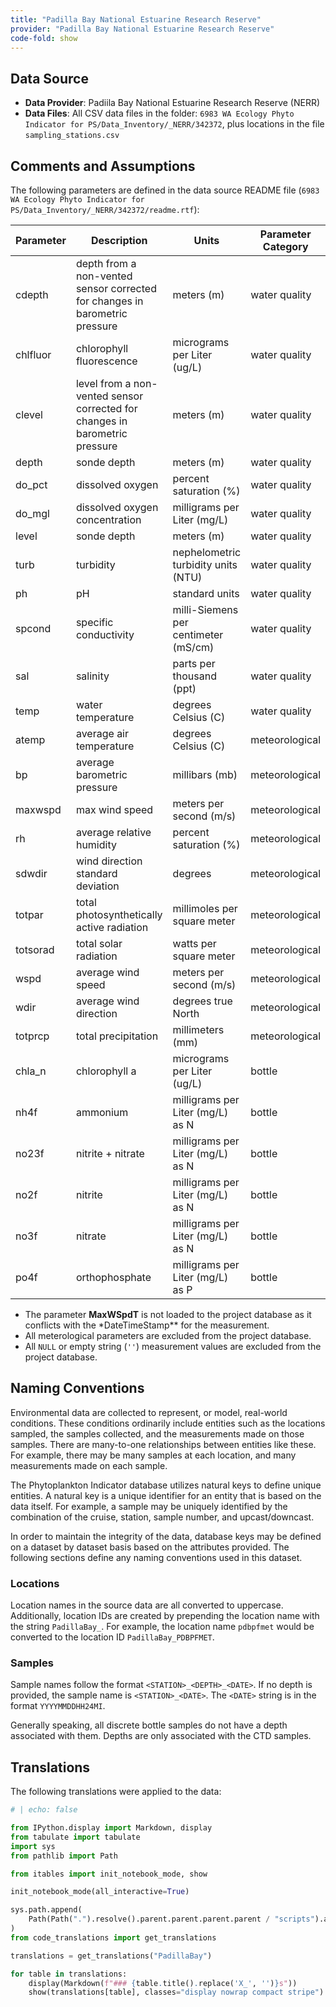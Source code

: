 ```yaml
---
title: "Padilla Bay National Estuarine Research Reserve"
provider: "Padilla Bay National Estuarine Research Reserve"
code-fold: show
---
```


## Data Source

- **Data Provider**: Padiila Bay National Estuarine Research Reserve (NERR)
- **Data Files**: All CSV data files in the folder: `6983 WA Ecology Phyto Indicator for PS/Data_Inventory/_NERR/342372`, plus locations in the file `sampling_stations.csv`

## Comments and Assumptions

The following parameters are defined in the data source README file (`6983 WA Ecology Phyto Indicator for PS/Data_Inventory/_NERR/342372/readme.rtf`):

| Parameter | Description | Units | Parameter Category |
| --- | --- | --- | --- |
| cdepth | depth from a non-vented sensor corrected for changes in barometric pressure | meters (m) | water quality |
| chlfluor | chlorophyll fluorescence | micrograms per Liter (ug/L) | water quality |
| clevel | level from a non-vented sensor corrected for changes in barometric pressure | meters (m) | water quality |
| depth | sonde depth | meters (m) | water quality |
| do_pct | dissolved oxygen | percent saturation (%) | water quality |
| do_mgl | dissolved oxygen concentration | milligrams per Liter (mg/L) | water quality |
| level | sonde depth | meters (m) | water quality |
| turb | turbidity | nephelometric turbidity units (NTU) | water quality |
| ph | pH | standard units | water quality |
| spcond | specific conductivity | milli-Siemens per centimeter (mS/cm) | water quality |
| sal | salinity | parts per thousand (ppt) | water quality |
| temp | water temperature | degrees Celsius (C) | water quality |
| atemp | average air temperature | degrees Celsius (C) | meteorological |
| bp | average barometric pressure | millibars (mb) | meteorological |
| maxwspd | max wind speed | meters per second (m/s) | meteorological |
| rh | average relative humidity | percent saturation (%) | meteorological |
| sdwdir | wind direction standard deviation | degrees | meteorological |
| totpar | total photosynthetically active radiation | millimoles per square meter | meteorological |
| totsorad | total solar radiation | watts per square meter | meteorological |
| wspd | average wind speed | meters per second (m/s) | meteorological |
| wdir | average wind direction | degrees true North | meteorological |
| totprcp | total precipitation | millimeters (mm) | meteorological |
| chla_n | chlorophyll a | micrograms per Liter (ug/L) | bottle |
| nh4f | ammonium | milligrams per Liter (mg/L) as N | bottle |
| no23f | nitrite + nitrate | milligrams per Liter (mg/L) as N | bottle |
| no2f | nitrite | milligrams per Liter (mg/L) as N | bottle |
| no3f | nitrate | milligrams per Liter (mg/L) as N | bottle |
| po4f | orthophosphate | milligrams per Liter (mg/L) as P | bottle |

- The parameter **MaxWSpdT** is not loaded to the project database as it conflicts with the *DateTimeStamp** for the measurement.
- All meterological parameters are excluded from the project database.
- All `NULL` or empty string (`''`) measurement values are excluded from the project database.

## Naming Conventions

Environmental data are collected to represent, or model, real-world conditions. These conditions ordinarily include entities such as the locations sampled, the samples collected, and the measurements made on those samples. There are many-to-one relationships between entities like these. For example, there may be many samples at each location, and many measurements made on each sample.

The Phytoplankton Indicator database utilizes natural keys to define unique entities. A natural key is a unique identifier for an entity that is based on the data itself. For example, a sample may be uniquely identified by the combination of the cruise, station, sample number, and upcast/downcast.

In order to maintain the integrity of the data, database keys may be defined on a dataset by dataset basis based on the attributes provided. The following sections define any naming conventions used in this dataset.

### Locations

Location names in the source data are all converted to uppercase. Additionally, location IDs are created by prepending the location name with the string `PadillaBay_`. For example, the location name `pdbpfmet` would be converted to the location ID `PadillaBay_PDBPFMET`.

### Samples

Sample names follow the format `<STATION>_<DEPTH>_<DATE>`. If no depth is provided, the sample name is `<STATION>_<DATE>`. The `<DATE>` string is in the format `YYYYMMDDHH24MI`.

Generally speaking, all discrete bottle samples do not have a depth associated with them. Depths are only associated with the CTD samples.

## Translations

The following translations were applied to the data:

```python
# | echo: false

from IPython.display import Markdown, display
from tabulate import tabulate
import sys
from pathlib import Path

from itables import init_notebook_mode, show

init_notebook_mode(all_interactive=True)

sys.path.append(
    Path(Path(".").resolve().parent.parent.parent.parent / "scripts").as_posix()
)
from code_translations import get_translations

translations = get_translations("PadillaBay")

for table in translations:
    display(Markdown(f"### {table.title().replace('X_', '')}s"))
    show(translations[table], classes="display nowrap compact stripe")
```
